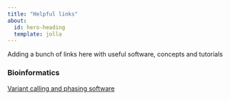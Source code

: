 ```yaml
---
title: "Helpful links"
about:
  id: hero-heading
  template: jolla
---
```


::: {#hero-heading}
<div>

Adding a bunch of links here with useful software, concepts and tutorials

</div>
:::

### Bioinformatics 

[Variant calling and phasing software](https://github.com/nikhita-damaraju/bioinformatics/blob/main/phasing_resources.md)
